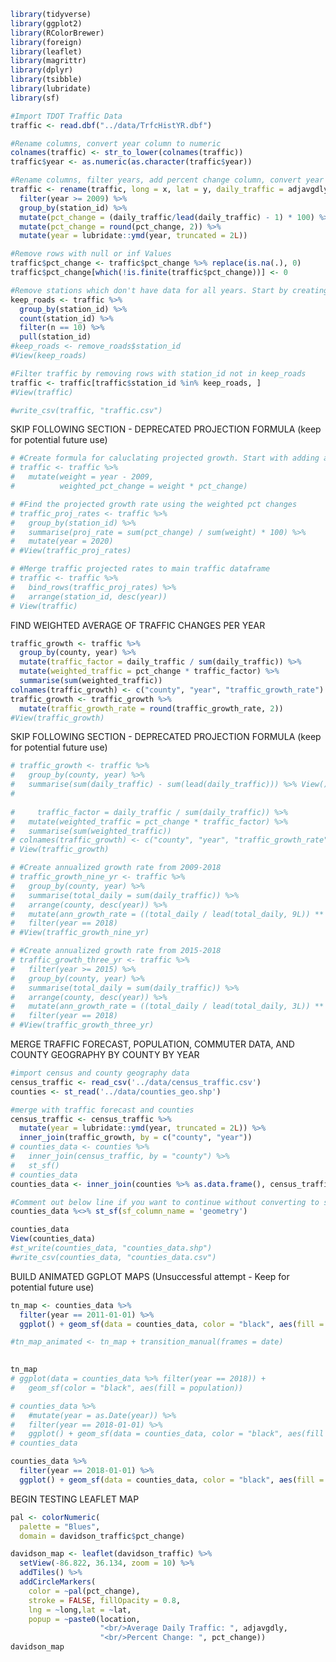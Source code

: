```r
library(tidyverse)
library(ggplot2)
library(RColorBrewer)
library(foreign)
library(leaflet)
library(magrittr)
library(dplyr)
library(tsibble)
library(lubridate)
library(sf)
```

```r
#Import TDOT Traffic Data
traffic <- read.dbf("../data/TrfcHistYR.dbf")
```

```r
#Rename columns, convert year column to numeric
colnames(traffic) <- str_to_lower(colnames(traffic))
traffic$year <- as.numeric(as.character(traffic$year))

#Rename columns, filter years, add percent change column, convert year to datetime
traffic <- rename(traffic, long = x, lat = y, daily_traffic = adjavgdly) %>%
  filter(year >= 2009) %>%
  group_by(station_id) %>% 
  mutate(pct_change = (daily_traffic/lead(daily_traffic) - 1) * 100) %>%
  mutate(pct_change = round(pct_change, 2)) %>%
  mutate(year = lubridate::ymd(year, truncated = 2L))

#Remove rows with null or inf Values
traffic$pct_change <- traffic$pct_change %>% replace(is.na(.), 0)
traffic$pct_change[which(!is.finite(traffic$pct_change))] <- 0
```

```r
#Remove stations which don't have data for all years. Start by creating a list I will use to filter.
keep_roads <- traffic %>%
  group_by(station_id) %>%
  count(station_id) %>%
  filter(n == 10) %>%
  pull(station_id)
#keep_roads <- remove_roads$station_id
#View(keep_roads)
```

```r
#Filter traffic by removing rows with station_id not in keep_roads
traffic <- traffic[traffic$station_id %in% keep_roads, ]
#View(traffic)
```

```r
#write_csv(traffic, "traffic.csv")
```

######################################################################################################

SKIP FOLLOWING SECTION - DEPRECATED PROJECTION FORMULA (keep for potential future use)
```r
# #Create formula for caluclating projected growth. Start with adding a weighting column, and multiplying to create weighted pct.
# traffic <- traffic %>%
#   mutate(weight = year - 2009,
#          weighted_pct_change = weight * pct_change)
```

```r
# #Find the projected growth rate using the weighted pct changes
# traffic_proj_rates <- traffic %>%
#   group_by(station_id) %>%
#   summarise(proj_rate = sum(pct_change) / sum(weight) * 100) %>%
#   mutate(year = 2020)
# #View(traffic_proj_rates)
```

```r
# #Merge traffic projected rates to main traffic dataframe
# traffic <- traffic %>%
#   bind_rows(traffic_proj_rates) %>%
#   arrange(station_id, desc(year))
# View(traffic)
```

###################################################################################################


FIND WEIGHTED AVERAGE OF TRAFFIC CHANGES PER YEAR
```r
traffic_growth <- traffic %>%
  group_by(county, year) %>%
  mutate(traffic_factor = daily_traffic / sum(daily_traffic)) %>% 
  mutate(weighted_traffic = pct_change * traffic_factor) %>%
  summarise(sum(weighted_traffic))
colnames(traffic_growth) <- c("county", "year", "traffic_growth_rate")
traffic_growth <- traffic_growth %>%
  mutate(traffic_growth_rate = round(traffic_growth_rate, 2))
#View(traffic_growth)
```


######################################################################################################

SKIP FOLLOWING SECTION - DEPRECATED PROJECTION FORMULA (keep for potential future use)

```r
# traffic_growth <- traffic %>%
#   group_by(county, year) %>%
#   summarise(sum(daily_traffic) - sum(lead(daily_traffic))) %>% View() 
#     
    
#     traffic_factor = daily_traffic / sum(daily_traffic)) %>% 
#   mutate(weighted_traffic = pct_change * traffic_factor) %>%
#   summarise(sum(weighted_traffic))
# colnames(traffic_growth) <- c("county", "year", "traffic_growth_rate")
# View(traffic_growth)
```

```r
# #Create annualized growth rate from 2009-2018
# traffic_growth_nine_yr <- traffic %>%
#   group_by(county, year) %>%
#   summarise(total_daily = sum(daily_traffic)) %>% 
#   arrange(county, desc(year)) %>%
#   mutate(ann_growth_rate = ((total_daily / lead(total_daily, 9L)) ** (1/9) - 1) * 100) %>%
#   filter(year == 2018)
# #View(traffic_growth_nine_yr)
```

```r
# #Create annualized growth rate from 2015-2018
# traffic_growth_three_yr <- traffic %>%
#   filter(year >= 2015) %>%
#   group_by(county, year) %>%
#   summarise(total_daily = sum(daily_traffic)) %>% 
#   arrange(county, desc(year)) %>%
#   mutate(ann_growth_rate = ((total_daily / lead(total_daily, 3L)) ** (1/3) - 1) * 100) %>%
#   filter(year == 2018)
# #View(traffic_growth_three_yr)
```

######################################################################################################



MERGE TRAFFIC FORECAST, POPULATION, COMMUTER DATA, AND COUNTY GEOGRAPHY BY COUNTY BY YEAR
```r
#import census and county geography data
census_traffic <- read_csv('../data/census_traffic.csv')
counties <- st_read('../data/counties_geo.shp')
```

```r
#merge with traffic forecast and counties
census_traffic <- census_traffic %>%
  mutate(year = lubridate::ymd(year, truncated = 2L)) %>%
  inner_join(traffic_growth, by = c("county", "year"))
# counties_data <- counties %>%
#   inner_join(census_traffic, by = "county") %>%
#   st_sf()
# counties_data
counties_data <- inner_join(counties %>% as.data.frame(), census_traffic, by = "county")

#Comment out below line if you want to continue without converting to sf
counties_data %<>% st_sf(sf_column_name = 'geometry')

counties_data
View(counties_data)
#st_write(counties_data, "counties_data.shp")
#write_csv(counties_data, "counties_data.csv")
```



############################################################################################################

BUILD ANIMATED GGPLOT MAPS (Unsuccessful attempt - Keep for potential future use)
```r
tn_map <- counties_data %>%
  filter(year == 2011-01-01) %>%
  ggplot() + geom_sf(data = counties_data, color = "black", aes(fill = population))

#tn_map_animated <- tn_map + transition_manual(frames = date)
  

tn_map
# ggplot(data = counties_data %>% filter(year == 2018)) +
#   geom_sf(color = "black", aes(fill = population))
```

```r
# counties_data %>%
#   #mutate(year = as.Date(year)) %>%
#   filter(year == 2018-01-01) %>%
#   ggplot() + geom_sf(data = counties_data, color = "black", aes(fill = population))
# counties_data

counties_data %>%
  filter(year == 2018-01-01) %>%
  ggplot() + geom_sf(data = counties_data, color = "black", aes(fill = population))
```


BEGIN TESTING LEAFLET MAP

```r
pal <- colorNumeric(
  palette = "Blues",
  domain = davidson_traffic$pct_change)

davidson_map <- leaflet(davidson_traffic) %>%
  setView(-86.822, 36.134, zoom = 10) %>%
  addTiles() %>%
  addCircleMarkers(
    color = ~pal(pct_change),
    stroke = FALSE, fillOpacity = 0.8,
    lng = ~long,lat = ~lat,
    popup = ~paste0(location,
                    "<br/>Average Daily Traffic: ", adjavgdly,
                    "<br/>Percent Change: ", pct_change))
davidson_map
```



